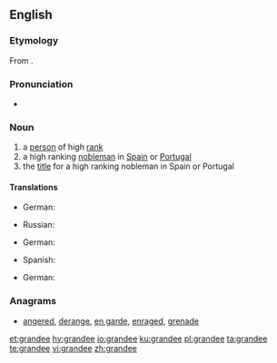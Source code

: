 ==English==

===Etymology===
From {{etyl|la|en}} {{term|grandis||large, great|lang=la}}.

===Pronunciation===
* {{IPA|/ɡɹænˈdiː/|lang=en}}

===Noun===
{{en-noun}}

# a [[person]] of high [[rank]]
# a high ranking [[nobleman]] in [[Spain]] or [[Portugal]]
# the [[title]] for a high ranking nobleman in Spain or Portugal

====Translations====
{{trans-top|person of high rank}}
* German: {{t|de|Grande|m}}
{{trans-mid}}
* Russian: {{t+|ru|вельможа|m|tr=velʹmóža|sc=Cyrl}} {{qualifier|dated}}
{{trans-bottom}}

{{trans-top|high ranking nobleman in Spain or Portugal}}
* German: {{t|de|Grande|m}}
{{trans-mid}}
* Spanish: {{t+|es|grande|m}}
{{trans-bottom}}

{{trans-top|title for a high ranking nobleman in Spain or Portugal}}
* German: {{t|de|Grande|m}}
{{trans-mid}}
{{trans-bottom}}

===Anagrams===
* [[angered#English|angered]], [[derange#English|derange]], [[en garde#English|en garde]], [[enraged#English|enraged]], [[grenade#English|grenade]]

[[et:grandee]]
[[hy:grandee]]
[[io:grandee]]
[[ku:grandee]]
[[pl:grandee]]
[[ta:grandee]]
[[te:grandee]]
[[vi:grandee]]
[[zh:grandee]]